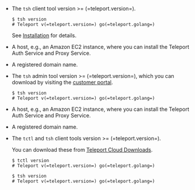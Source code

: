 <Tabs>
<TabItem scope={["oss"]} label="Self-Hosted">

- The `tsh` client tool version >= (=teleport.version=).

  ```code
  $ tsh version
  # Teleport v(=teleport.version=) go(=teleport.golang=)
  ```

  See [Installation](../../installation.mdx) for details.

- A host, e.g., an Amazon EC2 instance, where you can install the Teleport Auth
  Service and Proxy Service.

- A registered domain name.

</TabItem>
<TabItem
  scope={["enterprise"]} label="Enterprise">

- The `tsh` admin tool version >= (=teleport.version=), which you can download
  by visiting the
  [customer portal](https://dashboard.gravitational.com/web/login).

  ```code
  $ tsh version
  # Teleport v(=teleport.version=) go(=teleport.golang=)
  ```

- A host, e.g., an Amazon EC2 instance, where you can install the Teleport Auth
  Service and Proxy Service.

- A registered domain name.

</TabItem>
<TabItem scope={["cloud"]}
  label="Teleport Cloud">

- The `tctl` and `tsh` client tools version >= (=teleport.version=).

  You can download these from [Teleport Cloud Downloads](../../cloud/downloads.mdx).

  ```code
  $ tctl version
  # Teleport v(=teleport.version=) go(=teleport.golang=)

  $ tsh version
  # Teleport v(=teleport.version=) go(=teleport.golang=)
  ```

</TabItem>
</Tabs>
